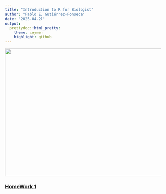 ```yaml
---
title: "Introduction to R for Biologist"
author: "Pablo E. Gutiérrez-Fonseca"
date: "2025-04-27"
output: 
  prettydoc::html_pretty:
    theme: cayman
    highlight: github
---
```


<img src="" width="550" height="415"/>


### [HomeWork 1](Homework12.html)
